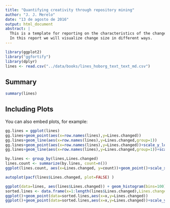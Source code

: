 ```yaml
---
title: "Quantifying creativity through repository mining"
author: "J. J. Merelo"
date: "13 de agosto de 2016"
output: html_document
abstract: |
  This is a template for reporting on the characteristics of the changes in a project from using the number of lines changed in every commit that affects those files. Our intention, by analyzing repositories that hold projects of different type such as books, research papers or simply software, is to show that they present remarkably similar characteristics, main diferences based on the fact that they are collaborative or not and the number of commits present.
  In this report we will visualize change size in different ways.
---
```


```r
library(ggplot2)
library("ggfortify")
library(dplyr)
lines <- read.csv("../data/books/lines_hoborg_text_text_md.csv")
```

## Summary




```r
summary(lines)
```

## Including Plots

You can also embed plots, for example:

```r
gg.lines = ggplot(lines)
gg.lines+geom_point(aes(x=row.names(lines),y=Lines.changed))
gg.lines+geom_line(aes(x=row.names(lines),y=Lines.changed,group=1))
gg.lines+geom_point(aes(x=row.names(lines),y=Lines.changed))+scale_y_log10()
gg.lines+geom_line(aes(x=row.names(lines),y=Lines.changed,group=1))+scale_y_log10()
```

```r
by.lines <- group_by(lines,Lines.changed)
lines.count <- summarize(by.lines, count=n())
ggplot(lines.count, aes(x=Lines.changed, y=count))+geom_point()+scale_x_log10()+scale_y_log10()
```

```r
autoplot(pacf(lines$Lines.changed, plot=FALSE) )
```

```r
ggplot(data=lines, aes(lines$Lines.changed)) + geom_histogram(bins=100)+scale_x_log10()
sorted.lines <- data.frame(x=1:length(lines$Lines.changed),Lines.changed=as.numeric(lines[order(-lines$Lines.changed),]))
ggplot()+geom_point(data=sorted.lines,aes(x=x,y=Lines.changed))
ggplot()+geom_point(data=sorted.lines,aes(x=x,y=Lines.changed))+scale_y_log10()
```
